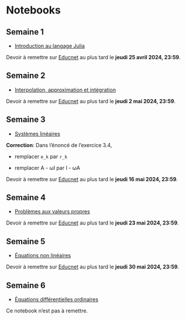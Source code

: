 # Notebooks

## Semaine 1

- [Introduction au langage Julia](notebooks/intro_julia.ipynb)

Devoir à remettre sur [Educnet](https://educnet.enpc.fr/mod/assign/view.php?id=65028) au plus tard le **jeudi 25 avril 2024, 23:59**.

## Semaine 2

- [Interpolation, approximation et intégration](notebooks/interpolation.ipynb)

Devoir à remettre sur [Educnet](https://educnet.enpc.fr/mod/assign/view.php?id=65147) au plus tard le **jeudi 2 mai 2024, 23:59**.

## Semaine 3

- [Systèmes linéaires](notebooks/linear.ipynb)

**Correction**: Dans l'énoncé de l'exercice 3.4,

- remplacer `e_k` par `r_k`

- remplacer A - ωI par I - ωA

Devoir à remettre sur [Educnet](https://educnet.enpc.fr/mod/assign/view.php?id=65638) au plus tard le **jeudi 16 mai 2024, 23:59**.

## Semaine 4

- [Problèmes aux valeurs propres](notebooks/eigen.ipynb)

Devoir à remettre sur [Educnet](https://educnet.enpc.fr/mod/assign/view.php?id=65760) au plus tard le **jeudi 23 mai 2024, 23:59**.

## Semaine 5

- [Équations non linéaires](notebooks/nonlinear.ipynb)

Devoir à remettre sur [Educnet](https://educnet.enpc.fr/mod/assign/view.php?id=65812) au plus tard le **jeudi 30 mai 2024, 23:59**.

## Semaine 6

- [Équations différentielles ordinaires](notebooks/odes.ipynb)

Ce notebook n'est pas à remettre.
